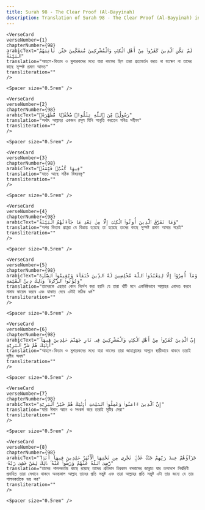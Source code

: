 ```yaml
---
title: Surah 98 - The Clear Proof (Al-Bayyinah)  
description: Translation of Surah 98 - The Clear Proof (Al-Bayyinah) in Bangla
---
```







    <VerseCard 
    verseNumber={1}
    chapterNumber={98}
    arabicText="لَمْ يَكُنِ ٱلَّذِينَ كَفَرُوا۟ مِنْ أَهْلِ ٱلْكِتَٰبِ وَٱلْمُشْرِكِينَ مُنفَكِّينَ حَتَّىٰ تَأْتِيَهُمُ ٱلْبَيِّنَةُ"
    translation="আহলে-কিতাব ও মুশরেকদের মধ্যে যারা কাফের ছিল তারা প্রত্যাবর্তন করত না যতক্ষণ না তাদের কাছে সুস্পষ্ট প্রমাণ আসত"
    transliteration=""
    />

    <Spacer size="0.5rem" />
                
    <VerseCard 
    verseNumber={2}
    chapterNumber={98}
    arabicText="رَسُولٌۭ مِّنَ ٱللَّهِ يَتْلُوا۟ صُحُفًۭا مُّطَهَّرَةًۭ"
    translation="অর্থাৎ আল্লাহর একজন রসূল যিনি আবৃত্তি করতেন পবিত্র সহীফা"
    transliteration=""
    />

    <Spacer size="0.5rem" />
                
    <VerseCard 
    verseNumber={3}
    chapterNumber={98}
    arabicText="فِيهَا كُتُبٌۭ قَيِّمَةٌۭ"
    translation="যাতে আছে সঠিক বিষয়বস্তু"
    transliteration=""
    />

    <Spacer size="0.5rem" />
                
    <VerseCard 
    verseNumber={4}
    chapterNumber={98}
    arabicText="وَمَا تَفَرَّقَ ٱلَّذِينَ أُوتُوا۟ ٱلْكِتَٰبَ إِلَّا مِنۢ بَعْدِ مَا جَآءَتْهُمُ ٱلْبَيِّنَةُ"
    translation="অপর কিতাব প্রাপ্তরা যে বিভ্রান্ত হয়েছে তা হয়েছে তাদের কাছে সুস্পষ্ট প্রমাণ আসার পরেই"
    transliteration=""
    />

    <Spacer size="0.5rem" />
                
    <VerseCard 
    verseNumber={5}
    chapterNumber={98}
    arabicText="وَمَآ أُمِرُوٓا۟ إِلَّا لِيَعْبُدُوا۟ ٱللَّهَ مُخْلِصِينَ لَهُ ٱلدِّينَ حُنَفَآءَ وَيُقِيمُوا۟ ٱلصَّلَوٰةَ وَيُؤْتُوا۟ ٱلزَّكَوٰةَ ۚ وَذَٰلِكَ دِينُ ٱلْقَيِّمَةِ"
    translation="তাদেরকে এছাড়া কোন নির্দেশ করা হয়নি যে তারা খাঁটি মনে একনিষ্ঠভাবে আল্লাহর এবাদত করবে নামায কায়েম করবে এবং যাকাত দেবে এটাই সঠিক ধর্ম"
    transliteration=""
    />

    <Spacer size="0.5rem" />
                
    <VerseCard 
    verseNumber={6}
    chapterNumber={98}
    arabicText="إِنَّ ٱلَّذِينَ كَفَرُوا۟ مِنْ أَهْلِ ٱلْكِتَٰبِ وَٱلْمُشْرِكِينَ فِى نَارِ جَهَنَّمَ خَٰلِدِينَ فِيهَآ ۚ أُو۟لَٰٓئِكَ هُمْ شَرُّ ٱلْبَرِيَّةِ"
    translation="আহলে-কিতাব ও মুশরেকদের মধ্যে যারা কাফের তারা জাহান্নামের আগুনে স্থায়ীভাবে থাকবে তারাই সৃষ্টির অধম"
    transliteration=""
    />

    <Spacer size="0.5rem" />
                
    <VerseCard 
    verseNumber={7}
    chapterNumber={98}
    arabicText="إِنَّ ٱلَّذِينَ ءَامَنُوا۟ وَعَمِلُوا۟ ٱلصَّٰلِحَٰتِ أُو۟لَٰٓئِكَ هُمْ خَيْرُ ٱلْبَرِيَّةِ"
    translation="যারা ঈমান আনে ও সৎকর্ম করে তারাই সৃষ্টির সেরা"
    transliteration=""
    />

    <Spacer size="0.5rem" />
                
    <VerseCard 
    verseNumber={8}
    chapterNumber={98}
    arabicText="جَزَآؤُهُمْ عِندَ رَبِّهِمْ جَنَّٰتُ عَدْنٍۢ تَجْرِى مِن تَحْتِهَا ٱلْأَنْهَٰرُ خَٰلِدِينَ فِيهَآ أَبَدًۭا ۖ رَّضِىَ ٱللَّهُ عَنْهُمْ وَرَضُوا۟ عَنْهُ ۚ ذَٰلِكَ لِمَنْ خَشِىَ رَبَّهُۥ"
    translation="তাদের পালনকর্তার কাছে রয়েছে তাদের প্রতিদান চিরকাল বসবাসের জান্নাত যার তলদেশে নির্ঝরিণী প্রবাহিত তারা সেখানে থাকবে অনন্তকাল আল্লাহ তাদের প্রতি সন্তুষ্ট এবং তারা আল্লাহর প্রতি সন্তুষ্ট এটা তার জন্যে যে তার পালনকর্তাকে ভয় কর"
    transliteration=""
    />

    <Spacer size="0.5rem" />
                